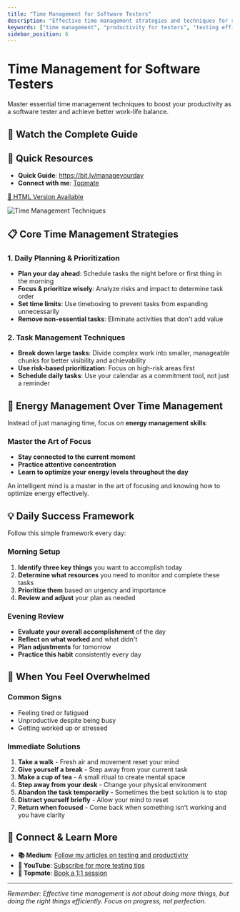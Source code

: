 ```yaml
---
title: "Time Management for Software Testers"
description: "Effective time management strategies and techniques for software testers to improve productivity and work-life balance."
keywords: ["time management", "productivity for testers", "testing efficiency", "work organization", "QA productivity"]
sidebar_position: 6
---
```



# Time Management for Software Testers

Master essential time management techniques to boost your productivity as a software tester and achieve better work-life balance.

## 🎥 Watch the Complete Guide

<YouTubeEmbed 
  videoId="1wYUnOddr8o" 
  title="Time Management Tips for Testers" 
/>

## 🎯 Quick Resources
- **Quick Guide**: https://bit.ly/manageyourday
- **Connect with me**: [Topmate](https://topmate.io/gauravkhurana)

[📄 HTML Version Available](https://htmlpreview.github.io/?https://github.com/gauravkhuraana/Testing/blob/main/Time%20Management/Time%20Management%20www.udzial.com.html)

![Time Management Techniques](./Time%20Management%20www.udzial.com.png "Time Management Strategies for Testers")

## 📋 Core Time Management Strategies

### 1. Daily Planning & Prioritization
- **Plan your day ahead**: Schedule tasks the night before or first thing in the morning
- **Focus & prioritize wisely**: Analyze risks and impact to determine task order
- **Set time limits**: Use timeboxing to prevent tasks from expanding unnecessarily
- **Remove non-essential tasks**: Eliminate activities that don't add value

### 2. Task Management Techniques
- **Break down large tasks**: Divide complex work into smaller, manageable chunks for better visibility and achievability
- **Use risk-based prioritization**: Focus on high-risk areas first
- **Schedule daily tasks**: Use your calendar as a commitment tool, not just a reminder

## 🧠 Energy Management Over Time Management

Instead of just managing time, focus on **energy management skills**:

### Master the Art of Focus
- **Stay connected to the current moment**
- **Practice attentive concentration**
- **Learn to optimize your energy levels throughout the day**

An intelligent mind is a master in the art of focusing and knowing how to optimize energy effectively.

## 💡 Daily Success Framework

Follow this simple framework every day:

### Morning Setup
1. **Identify three key things** you want to accomplish today
2. **Determine what resources** you need to monitor and complete these tasks
3. **Prioritize them** based on urgency and importance
4. **Review and adjust** your plan as needed

### Evening Review
- **Evaluate your overall accomplishment** of the day
- **Reflect on what worked** and what didn't
- **Plan adjustments** for tomorrow
- **Practice this habit** consistently every day

## 🚨 When You Feel Overwhelmed

### Common Signs
- Feeling tired or fatigued
- Unproductive despite being busy
- Getting worked up or stressed

### Immediate Solutions
1. **Take a walk** - Fresh air and movement reset your mind
2. **Give yourself a break** - Step away from your current task
3. **Make a cup of tea** - A small ritual to create mental space
4. **Step away from your desk** - Change your physical environment
5. **Abandon the task temporarily** - Sometimes the best solution is to stop
6. **Distract yourself briefly** - Allow your mind to reset
7. **Return when focused** - Come back when something isn't working and you have clarity

## 🔗 Connect & Learn More

- **📚 Medium**: [Follow my articles on testing and productivity](https://medium.com/@gauravkhurana)
- **🎥 YouTube**: [Subscribe for more testing tips](https://youtube.com/@gauravkhurana)
- **💬 Topmate**: [Book a 1:1 session](https://topmate.io/gauravkhurana)

---

*Remember: Effective time management is not about doing more things, but doing the right things efficiently. Focus on progress, not perfection.*
